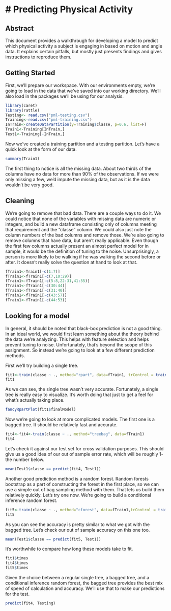 # Predicting Physical Activity
========================================================

## Abstract
This document provides a walkthrough for developing a model to predict which physical activity a subject is engaging in based on motion and angle data. It explains certain pitfalls, but mostly just presents findings and gives instructions to reproduce them.

## Getting Started
First, we'll prepare our workspace. With our environments empty, we're going to load in the data that we've saved into our working directory. We'll also load in the packages we'll be using for our analysis.

```r
library(caret)
library(rattle)
Testing<- read.csv("pml-testing.csv")
Training<-read.csv("pml-training.csv")
InTrain<-createDataPartition(y=Training$classe, p=0.6, list=F)
Train1<-Training[InTrain,]
Test1<-Training[-InTrain,]
```
Now we've created a training partition and a testing partition. Let's have a quick look at the form of our data.

```r
summary(Train1)
```
The first thing to notice is all the missing data. About two thirds of the columns have no data for more than 90% of the observations. If we were only missing a few, we'd impute the missing data, but as it is the data wouldn't be very good.

## Cleaning
We're going to remove that bad data. There are a couple ways to do it. We could notice that none of the variables with missing data are numeric or integers, and build a new dataframe consisting only of columns meeting that requirement and the "classe" column. We could also just note the column numbers of the bad columns and remove those. We're also going to remove columns that have data, but aren't really applicable. Even though the first few columns actually present an almost perfect model for in sample, it would be the definition of tuning to the noise. Unsurprisingly, a person is more likely to be walking if he was walking the second before or after. It doesn't really solve the question at hand to look at that.

```r
fTrain1<-Train1[-c(1:7)]
fTrain1<-fTrain1[-c(7,10:29)]
fTrain1<-fTrain1[-c(5:8,22:31,41:55)]
fTrain1<-fTrain1[-c(30:44)]
fTrain1<-fTrain1[-c(31:40)]
fTrain1<-fTrain1[-c(43:57)]
fTrain1<-fTrain1[-c(44:53)]
```
## Looking for a model
In general, it should be noted that black-box prediction is not a good thing. In an ideal world, we would first learn something about the theory behind the data we're analyzing. This helps with feature selection and helps prevent tuning to noise. Unfortunately, that's beyond the scope of this assignment. So instead we're going to look at a few different prediction methods.

First we'll try building a single tree.

```r
fit1<-train(classe ~ ., method="rpart", data=fTrain1, trControl = trainControl(method = "cv", number = 4))
fit1
```
As we can see, the single tree wasn't very accurate. Fortunately, a single tree is really easy to visualize. It's worth doing that just to get a feel for what's actually taking place.


```r
fancyRpartPlot(fit1$finalModel)
```
Now we're going to look at more complicated models. The first one is a bagged tree. It should be relatively fast and accurate.

```r
fit4<-fit4<-train(classe ~ ., method="treebag", data=fTrain1)
fit4
```
Let's check it against our test set for cross validation purposes. This should give us a good idea of our out of sample error rate, which will be roughly 1- the number below.

```r
mean(Test1$classe == predict(fit4, Test1))
```
Another good prediction method is a random forest. Random forests bootstrap as a part of constructing the forest in the first place, so we can use a simple out of bag sampling method with them. That lets us build them relatively quickly. Let's try one now. We're going to build a conditional inference random forest.

```r
fit5<-train(classe ~ ., method="cforest", data=fTrain1,trControl = trainControl(method = "oob"))
fit5
```
As you can see the accuracy is pretty similar to what we got with the bagged tree. Let's check our out of sample accuracy on this one too.

```r
mean(Test1$classe == predict(fit5, Test1))
```
It's worthwhile to compare how long these models take to fit. 

```r
fit1$times
fit4$times
fit5$times
```

Given the choice between a regular single tree, a bagged tree, and a conditional inference random forest, the bagged tree provides the best mix of speed of calculation and accuracy. We'll use that to make our predictions for the test.

```r
predict(fit4, Testing)
```